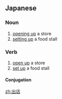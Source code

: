 ==Japanese==
{{ja-kanjitab|で|みせ|yomi=kun}}

===Noun===
{{ja-noun|でみせ}}

# [[opening up]] a store
# [[setting up]] a food stall

===Verb===
{{ja-verb-suru|でみせ}}

# [[open up]] a store
# [[set up]] a food stall

====Conjugation====
{{ja-suru|でみせ}}

[[zh:出店]]